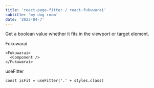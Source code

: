 ```yaml
---
title: 'react-page-fitter / react-fukuwarai'
subtitle: 'my dog room'
date: '2023-04-7'
---
```


Get a boolean value whether it fits in the viewport or target element.

<PageFitter />

Fukuwarai

```tsx
<Fukuwarai>
  <Component />
</Fukuwarai>
```

useFitter

```tsx
const isFit = useFitter('.' + styles.class)
```
